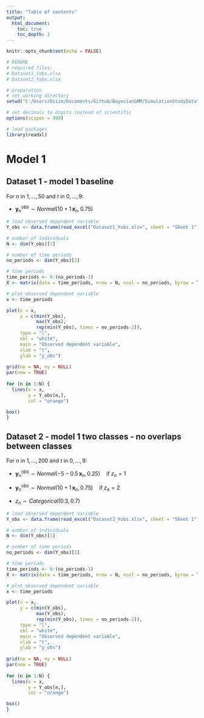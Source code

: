---
title: "Table of contents"
output:
  html_document:
    toc: true
    toc_depth: 2
---


```{r setup, include = FALSE}
knitr::opts_chunk$set(echo = FALSE)
```


```{r, include = FALSE}
# README
# required files:
# Dataset1_Yobs.xlsx
# Dataset2_Yobs.xlsx
```


```{r, include = FALSE}
# preparation
# set working directory
setwd("C:/Users/Diiim/Documents/Github/BayesianGMM/SimulationStudyData")

# set decimals to digits instead of scientific
options(scipen = 999)

# load packages
library(readxl)
```


# Model 1
## Dataset 1 - model 1 baseline
$\text{For } n \text{ in } 1,...,50 \text{ and } t \text{ in } 0,...,9\text{:}$

* $\boldsymbol{y}^{obs}_{n} \sim Normal(10 + 1 \, \boldsymbol{x}_{n},0.75)$


```{r}
# load observed dependent variable
Y_obs <- data.frame(read_excel("Dataset1_Yobs.xlsx", sheet = "Sheet 1"))

# number of individuals
N <- dim(Y_obs)[1]

# number of time periods
no_periods <- dim(Y_obs)[2]

# time periods
time_periods <- 0:(no_periods-1)
X <- matrix(data = time_periods, nrow = N, ncol = no_periods, byrow = TRUE)

# plot observed dependent variable
x <- time_periods

plot(x = x,
     y = c(min(Y_obs),
           max(Y_obs),
           rep(min(Y_obs), times = no_periods-2)),
     type = "l",
     col = "white",
     main = "Observed dependent variable",
     xlab = "t",
     ylab = "y_obs")
  
grid(nx = NA, ny = NULL)
par(new = TRUE)
  
for (n in 1:N) {
  lines(x = x,
        y = Y_obs[n,],
        col = "orange")

box()
}
```


## Dataset 2 - model 1 two classes - no overlaps between classes
$\text{For } n \text{ in } 1,...,200 \text{ and } t \text{ in } 0,...,9\text{:}$

* $\boldsymbol{y}^{obs}_{n} \sim Normal(-5 - 0.5 \, \boldsymbol{x}_{n},0.25) \quad \text{if } z_n = 1$

* $\boldsymbol{y}^{obs}_{n} \sim Normal(10 + 1 \, \boldsymbol{x}_{n},0.75) \quad \text{if } z_n = 2$

* $z_n \sim Categorical(0.3,0.7)$


```{r}
# load observed dependent variable
Y_obs <- data.frame(read_excel("Dataset2_Yobs.xlsx", sheet = "Sheet 1"))

# number of individuals
N <- dim(Y_obs)[1]

# number of time periods
no_periods <- dim(Y_obs)[2]

# time periods
time_periods <- 0:(no_periods-1)
X <- matrix(data = time_periods, nrow = N, ncol = no_periods, byrow = TRUE)

# plot observed dependent variable
x <- time_periods

plot(x = x,
     y = c(min(Y_obs),
           max(Y_obs),
           rep(min(Y_obs), times = no_periods-2)),
     type = "l",
     col = "white",
     main = "Observed dependent variable",
     xlab = "t",
     ylab = "y_obs")
  
grid(nx = NA, ny = NULL)
par(new = TRUE)
  
for (n in 1:N) {
  lines(x = x,
        y = Y_obs[n,],
        col = "orange")

box()
}
```



